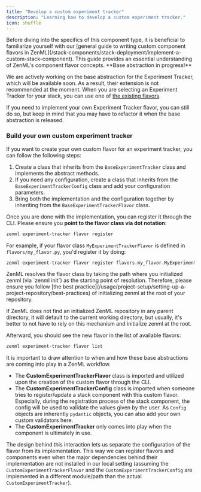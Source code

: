 ```yaml
---
title: "Develop a custom experiment tracker"
description: "Learning how to develop a custom experiment tracker."
icon: shuffle
---
```


<Info>
  Before diving into the specifics of this component type, it is beneficial to familiarize yourself with our [general guide to writing custom component flavors in ZenML](/stack-components/stack-deployment/implement-a-custom-stack-component). This guide provides an essential understanding of ZenML's component flavor concepts.
</Info>
<Note>
**Base abstraction in progress!**

We are actively working on the base abstraction for the Experiment Tracker, which will be available soon. As a result, their extension is not recommended at the moment. When you are selecting an Experiment Tracker for your stack, you can use one of [the existing flavors](/stack-components/experiment-trackers#experiment-tracker-flavors).

</Note>
If you need to implement your own Experiment Tracker flavor, you can still do so, but keep in mind that you may have to refactor it when the base abstraction is released.

### Build your own custom experiment tracker

If you want to create your own custom flavor for an experiment tracker, you can follow the following steps:

1. Create a class that inherits from the `BaseExperimentTracker` class and implements the abstract methods.
2. If you need any configuration, create a class that inherits from the `BaseExperimentTrackerConfig` class and add your configuration parameters.
3. Bring both the implementation and the configuration together by inheriting from the `BaseExperimentTrackerFlavor` class.

Once you are done with the implementation, you can register it through the CLI. Please ensure you **point to the flavor class via dot notation**:

```bash
zenml experiment-tracker flavor register
```

For example, if your flavor class `MyExperimentTrackerFlavor` is defined in `flavors/my_flavor.py`, you'd register it by doing:

```bash
zenml experiment-tracker flavor register flavors.my_flavor.MyExperimentTrackerFlavor
```

<Note>
ZenML resolves the flavor class by taking the path where you initialized zenml (via `zenml init`) as the starting point of resolution. Therefore, please ensure you follow [the best practice](/usage/project-setup/setting-up-a-project-repository/best-practices) of initializing zenml at the root of your repository.

If ZenML does not find an initialized ZenML repository in any parent directory, it will default to the current working directory, but usually, it's better to not have to rely on this mechanism and initialize zenml at the root.
</Note>

Afterward, you should see the new flavor in the list of available flavors:

```bash
zenml experiment-tracker flavor list
```

<Note>
It is important to draw attention to when and how these base abstractions are coming into play in a ZenML workflow.

* The **CustomExperimentTrackerFlavor** class is imported and utilized upon the creation of the custom flavor through the CLI.
* The **CustomExperimentTrackerConfig** class is imported when someone tries to register/update a stack component with this custom flavor. Especially, during the registration process of the stack component, the config will be used to validate the values given by the user. As `Config` objects are inherently `pydantic` objects, you can also add your own custom validators here.
* The **CustomExperimentTracker** only comes into play when the component is ultimately in use.

The design behind this interaction lets us separate the configuration of the flavor from its implementation. This way we can register flavors and components even when the major dependencies behind their implementation are not installed in our local setting (assuming the `CustomExperimentTrackerFlavor` and the `CustomExperimentTrackerConfig` are implemented in a different module/path than the actual `CustomExperimentTracker`).

</Note>
